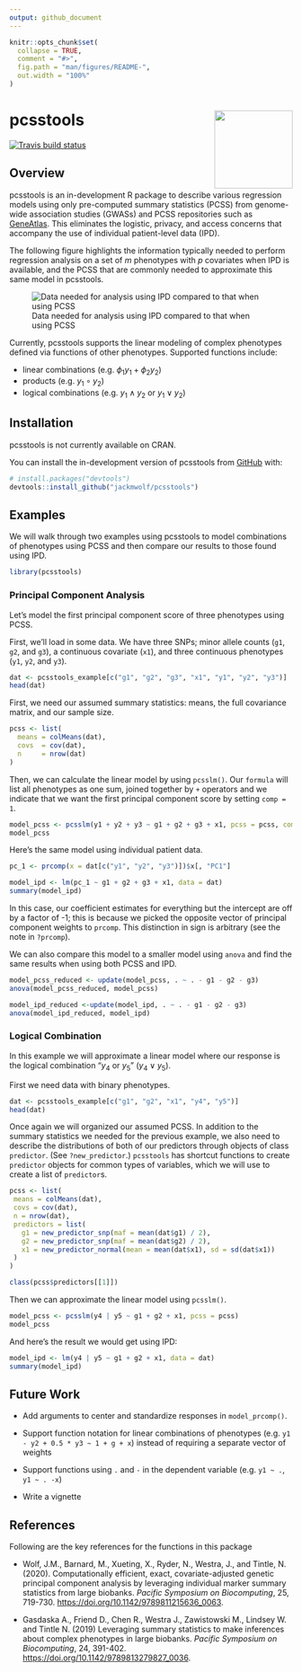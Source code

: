 ```yaml
---
output: github_document
---
```


<!-- README.md is generated from README.Rmd. Please edit that file -->

```r
knitr::opts_chunk$set(
  collapse = TRUE,
  comment = "#>",
  fig.path = "man/figures/README-",
  out.width = "100%"
)
```
# pcsstools  <a><img src='man/figures/logo.png' align="right" height="139" /></a>

<!-- badges: start -->
[![Travis build status](https://travis-ci.com/jackmwolf/pcsstools.svg?branch=master)](https://travis-ci.com/jackmwolf/pcsstools)
<!-- badges: end -->

## Overview 
pcsstools is an in-development R package to describe various regression models using only pre-computed summary statistics (PCSS) from genome-wide association studies (GWASs) and PCSS repositories such as [GeneAtlas](http://geneatlas.roslin.ed.ac.uk/).
This eliminates the logistic, privacy, and access concerns that accompany the use of individual patient-level data (IPD).


The following figure highlights the information typically needed to perform regression analysis on a set of $m$ phenotypes with $p$ covariates when IPD is available, and the PCSS that are commonly needed to approximate this same model in pcsstools.

![Data needed for analysis using IPD compared to that when using PCSS](./man/figures/IPDvsPCSS.png)

Currently, pcsstools supports the linear modeling of complex phenotypes defined via functions of other phenotypes.
Supported functions include:

* linear combinations (e.g. $\phi_1y_1 + \phi_2y_2$)
* products (e.g. $y_1\circ y_2$)
* logical combinations (e.g. $y_1\wedge y_2$ or $y_1\vee y_2$)


## Installation

pcsstools is not currently available on CRAN.

You can install the in-development version of pcsstools from [GitHub](https://github.com/) with:

``` r
# install.packages("devtools")
devtools::install_github("jackmwolf/pcsstools")
```
## Examples

We will walk through two examples using pcsstools to model combinations of phenotypes using PCSS and then compare our results to those found using IPD.

```r
library(pcsstools)
```


### Principal Component Analysis

Let's model the first principal component score of three phenotypes using PCSS.

First, we'll load in some data. We have three SNPs; minor allele counts (`g1`, `g2`, and `g3`), a continuous covariate (`x1`), and three continuous phenotypes (`y1`, `y2`, and `y3`).

```r
dat <- pcsstools_example[c("g1", "g2", "g3", "x1", "y1", "y2", "y3")]
head(dat)
```

First, we need our assumed summary statistics: means, the full covariance matrix, and our sample size.

```r
pcss <- list(
  means = colMeans(dat),
  covs  = cov(dat),
  n     = nrow(dat)
)
```

Then, we can calculate the linear model by using `pcsslm()`.
Our `formula` will list all phenotypes as one sum, joined together by `+` operators and we indicate that we want the first principal component score by setting `comp = 1`.

```r
model_pcss <- pcsslm(y1 + y2 + y3 ~ g1 + g2 + g3 + x1, pcss = pcss, comp = 1)
model_pcss
```

Here's the same model using individual patient data. 

```r
pc_1 <- prcomp(x = dat[c("y1", "y2", "y3")])$x[, "PC1"]

model_ipd <- lm(pc_1 ~ g1 + g2 + g3 + x1, data = dat)
summary(model_ipd)
```

In this case, our coefficient estimates for everything but the intercept are off by a factor of -1; this is because we picked the opposite vector of principal component weights to `prcomp`.
This distinction in sign is arbitrary (see the note in `?prcomp`).

We can also compare this model to a smaller model using `anova` and find the same results when using both PCSS and IPD.

```r
model_pcss_reduced <- update(model_pcss, . ~ . - g1 - g2 - g3)
anova(model_pcss_reduced, model_pcss)

model_ipd_reduced <-update(model_ipd, . ~ . - g1 - g2 - g3)
anova(model_ipd_reduced, model_ipd)
```


### Logical Combination

In this example we will approximate a linear model where our response is the logical combination "$y_4$ or $y_5$" ($y_4\vee y_5$).

First we need data with binary phenotypes.

```r
dat <- pcsstools_example[c("g1", "g2", "x1", "y4", "y5")]
head(dat)
```

Once again we will organized our assumed PCSS.
In addition to the summary statistics we needed for the previous example, we also need to describe the distributions of both of our predictors through objects of class `predictor`. 
(See `?new_predictor`.)
`pcsstools` has shortcut functions to create `predictor` objects for common types of variables, which we will use to create a list of `predictor`s.

```r
pcss <- list(
 means = colMeans(dat),
 covs = cov(dat),
 n = nrow(dat),
 predictors = list(
   g1 = new_predictor_snp(maf = mean(dat$g1) / 2),
   g2 = new_predictor_snp(maf = mean(dat$g2) / 2),
   x1 = new_predictor_normal(mean = mean(dat$x1), sd = sd(dat$x1))
 )
)

class(pcss$predictors[[1]])
```

Then we can approximate the linear model using `pcsslm()`.

```r
model_pcss <- pcsslm(y4 | y5 ~ g1 + g2 + x1, pcss = pcss) 
model_pcss
```

And here's the result we would get using IPD:

```r
model_ipd <- lm(y4 | y5 ~ g1 + g2 + x1, data = dat)
summary(model_ipd)
```

## Future Work

* Add arguments to center and standardize responses in  `model_prcomp()`. 

* Support function notation for linear combinations of phenotypes (e.g. `y1 - y2 + 0.5 * y3 ~ 1 + g + x`)  instead of requiring a separate vector of weights

* Support functions using `.` and `-` in the dependent variable (e.g. `y1 ~ .`, `y1 ~ . -x`)

* Write a vignette


## References
Following are the key references for the functions in this package

* Wolf, J.M., Barnard, M., Xueting, X., Ryder, N., Westra, J., and Tintle, N. 
  (2020). Computationally efficient, exact, covariate-adjusted genetic principal
  component analysis by leveraging individual marker summary statistics from 
  large biobanks. *Pacific Symposium on Biocomputing*, 25, 719-730. 
  [https://doi.org/10.1142/9789811215636_0063](https://doi.org/10.1142/9789811215636_0063).
  
* Gasdaska A., Friend D., Chen R., Westra J., Zawistowski M., Lindsey W. and 
  Tintle N. (2019) Leveraging summary statistics to make inferences about 
  complex phenotypes in large biobanks. *Pacific Symposium on Biocomputing*, 24, 
  391-402.
  [https://doi.org/10.1142/9789813279827_0036](https://doi.org/10.1142/9789813279827_0036).
